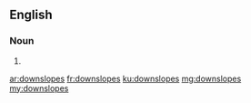 ==English==

===Noun===
{{head|en}}

# {{plural of|downslope}}

[[ar:downslopes]]
[[fr:downslopes]]
[[ku:downslopes]]
[[mg:downslopes]]
[[my:downslopes]]